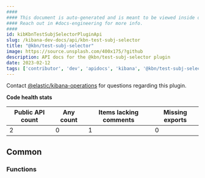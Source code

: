 ```yaml
---
####
#### This document is auto-generated and is meant to be viewed inside our experimental, new docs system.
#### Reach out in #docs-engineering for more info.
####
id: kibKbnTestSubjSelectorPluginApi
slug: /kibana-dev-docs/api/kbn-test-subj-selector
title: "@kbn/test-subj-selector"
image: https://source.unsplash.com/400x175/?github
description: API docs for the @kbn/test-subj-selector plugin
date: 2023-02-12
tags: ['contributor', 'dev', 'apidocs', 'kibana', '@kbn/test-subj-selector']
---
```




Contact [@elastic/kibana-operations](https://github.com/orgs/elastic/teams/kibana-operations) for questions regarding this plugin.

**Code health stats**

| Public API count  | Any count | Items lacking comments | Missing exports |
|-------------------|-----------|------------------------|-----------------|
| 2 | 0 | 1 | 0 |

## Common

### Functions
<DocDefinitionList data={kbnTestSubjSelectorObj.common.functions}/>

